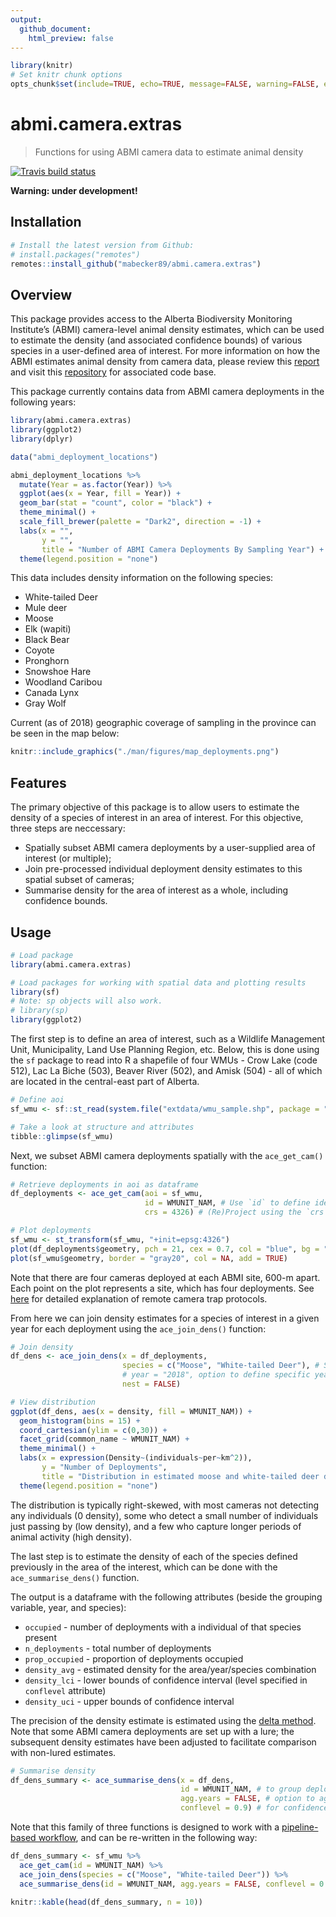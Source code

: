```yaml
---
output:
  github_document:
    html_preview: false
---
```


```r

library(knitr)
# Set knitr chunk options
opts_chunk$set(include=TRUE, echo=TRUE, message=FALSE, warning=FALSE, eval=TRUE)

```

# abmi.camera.extras

> Functions for using ABMI camera data to estimate animal density

<!-- badges: start -->
[![Travis build status](https://travis-ci.org/mabecker89/abmi.camera.extras.svg?branch=master)](https://travis-ci.org/mabecker89/abmi.camera.extras)
<!-- badges: end -->

**Warning: under development!**

## Installation

```r

# Install the latest version from Github:
# install.packages("remotes")
remotes::install_github("mabecker89/abmi.camera.extras")

```

## Overview

This package provides access to the Alberta Biodiversity Monitoring Institute's (ABMI) camera-level animal density estimates, which can be used to estimate the density (and associated confidence bounds) of various species in a user-defined area of interest. For more information on how the ABMI estimates animal density from camera data, please review this [report](https://www.abmi.ca/home/publications/501-550/516) and visit this [repository](https://github.com/ABbiodiversity/mammals-camera) for associated code base.

This package currently contains data from ABMI camera deployments in the following years:

```r

library(abmi.camera.extras)
library(ggplot2)
library(dplyr)

data("abmi_deployment_locations")

abmi_deployment_locations %>%
  mutate(Year = as.factor(Year)) %>%
  ggplot(aes(x = Year, fill = Year)) +
  geom_bar(stat = "count", color = "black") +
  theme_minimal() +
  scale_fill_brewer(palette = "Dark2", direction = -1) +
  labs(x = "",
       y = "",
       title = "Number of ABMI Camera Deployments By Sampling Year") +
  theme(legend.position = "none")

```

This data includes density information on the following species:

+ White-tailed Deer
+ Mule deer
+ Moose
+ Elk (wapiti)
+ Black Bear
+ Coyote
+ Pronghorn
+ Snowshoe Hare
+ Woodland Caribou
+ Canada Lynx
+ Gray Wolf

Current (as of 2018) geographic coverage of sampling in the province can be seen in the map below:

```r

knitr::include_graphics("./man/figures/map_deployments.png")

```

## Features

The primary objective of this package is to allow users to estimate the density of a species of interest in an area of interest. For this objective, three steps are neccessary:

+ Spatially subset ABMI camera deployments by a user-supplied area of interest (or multiple);
+ Join pre-processed individual deployment density estimates to this spatial subset of cameras;
+ Summarise density for the area of interest as a whole, including confidence bounds.

## Usage

```r

# Load package
library(abmi.camera.extras)

# Load packages for working with spatial data and plotting results
library(sf)
# Note: sp objects will also work.
# library(sp)
library(ggplot2)

```

The first step is to define an area of interest, such as a Wildlife Management Unit, Municipality, Land Use Planning Region, etc. Below, this is done using the `sf` package to read into R a shapefile of four WMUs - Crow Lake (code 512), Lac La Biche (503), Beaver River (502), and Amisk (504) - all of which are located in the central-east part of Alberta. 

```r

# Define aoi
sf_wmu <- sf::st_read(system.file("extdata/wmu_sample.shp", package = "abmi.camera.extras"), quiet = TRUE)

# Take a look at structure and attributes
tibble::glimpse(sf_wmu)

```

Next, we subset ABMI camera deployments spatially with the `ace_get_cam()` function:

```r

# Retrieve deployments in aoi as dataframe
df_deployments <- ace_get_cam(aoi = sf_wmu,
                              id = WMUNIT_NAM, # Use `id` to define identifier (e.g. WMU name)
                              crs = 4326) # (Re)Project using the `crs` argument

# Plot deployments
sf_wmu <- st_transform(sf_wmu, "+init=epsg:4326")
plot(df_deployments$geometry, pch = 21, cex = 0.7, col = "blue", bg = "gray80")
plot(sf_wmu$geometry, border = "gray20", col = NA, add = TRUE)

```

Note that there are four cameras deployed at each ABMI site, 600-m apart. Each point on the plot represents a site, which has four deployments. See [here](https://www.abmi.ca/home/publications/551-600/565) for detailed explanation of remote camera trap protocols. 

From here we can join density estimates for a species of interest in a given year for each deployment using the `ace_join_dens()` function:

```r

# Join density
df_dens <- ace_join_dens(x = df_deployments,
                         species = c("Moose", "White-tailed Deer"), # See ?ace_join_dens for list of available species
                         # year = "2018", option to define specific year if desired
                         nest = FALSE)

# View distribution
ggplot(df_dens, aes(x = density, fill = WMUNIT_NAM)) +
  geom_histogram(bins = 15) +
  coord_cartesian(ylim = c(0,30)) +
  facet_grid(common_name ~ WMUNIT_NAM) +
  theme_minimal() +
  labs(x = expression(Density~(individuals~per~km^2)),
       y = "Number of Deployments",
       title = "Distribution in estimated moose and white-tailed deer density among\nABMI camera deployments in four WMUs.") +
  theme(legend.position = "none")

```

The distribution is typically right-skewed, with most cameras not detecting any individuals (0 density), some who detect a small number of individuals just passing by (low density), and a few who capture longer periods of animal activity (high density). 

The last step is to estimate the density of each of the species defined previously in the area of the interest, which can be done with the `ace_summarise_dens()` function.

The output is a dataframe with the following attributes (beside the grouping variable, year, and species):

+ `occupied` - number of deployments with a individual of that species present
+ `n_deployments` - total number of deployments
+ `prop_occupied` - proportion of deployments occupied
+ `density_avg` - estimated density for the area/year/species combination
+ `density_lci` - lower bounds of confidence interval (level specified in `conflevel` attribute)
+ `density_uci` - upper bounds of confidence interval

The precision of the density estimate is estimated using the [delta method](https://en.wikipedia.org/wiki/Delta_method). Note that some ABMI camera deployments are set up with a lure; the subsequent density estimates have been adjusted to facilitate comparison with non-lured estimates.

```r

# Summarise density
df_dens_summary <- ace_summarise_dens(x = df_dens,
                                      id = WMUNIT_NAM, # to group deployments when evaluating multiple aoi
                                      agg.years = FALSE, # option to aggregate years together
                                      conflevel = 0.9) # for confidence interval - default 90%

```

Note that this family of three functions is designed to work with a [pipeline-based workflow](https://r4ds.had.co.nz/pipes.html), and can be re-written in the following way:

```r

df_dens_summary <- sf_wmu %>%
  ace_get_cam(id = WMUNIT_NAM) %>%
  ace_join_dens(species = c("Moose", "White-tailed Deer")) %>%
  ace_summarise_dens(id = WMUNIT_NAM, agg.years = FALSE, conflevel = 0.9)

knitr::kable(head(df_dens_summary, n = 10))

```








